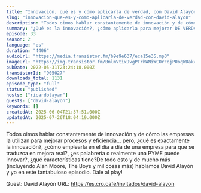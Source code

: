 ```yaml
---
title: "Innovación, qué es y cómo aplicarla de verdad, con David Alayón"
slug: "innovacion-que-es-y-como-aplicarla-de-verdad-con-david-alayon"
description: "Todos oimos hablar constantemente de innovación y de cómo las empresas la utilizan para mejorar procesos y eficiencia... pero, ¿qué es exactamente la innovación?, ¿cómo emplearla en el día a día de una empresa para que se traduzca en mejora real?, ¿es palabrería o realmente una PYME puede innovar?, ¿qué características tiene?De todo esto y de mucho más (incluyendo Alan Moore, The Boys y mil cosas más) hablamos David Alayón y yo en este fantabuloso episodio. Dale al play!\n\nGuest: David Alayón\nURL: https://es.cro.cafe/invitados/david-alayon"
summary: "¿Qué es la innovación?, ¿cómo aplicarla para mejorar DE VERDAD? A estas preguntas y otras responde David Alayón en este episodio."
episode: 33
season: 2
language: "es"
duration: "4406"
audioUrl: "https://media.transistor.fm/b9e9e637/eca15e35.mp3"
imageUrl: "https://img.transistor.fm/BnlmVtixJvgPTrhWNiWCOrFojP0oqWDakv6Xnkh7E7o/rs:fill:0:0:1/w:3000/h:3000/q:60/aHR0cHM6Ly9pbWct/dXBsb2FkLXByb2R1/Y3Rpb24udHJhbnNp/c3Rvci5mbS9kODVj/NjdlZTQ2YzM2ZjIz/YmM1MjQ2MGEwYzA4/MTY2My5qcGVn.webp"
pubDate: 2022-05-31T23:24:18.000Z
transistorId: "905027"
downloads_total: 1131
episode_type: "full"
status: "published"
hosts: ["ricardotayar"]
guests: ["david-alayon"]
keywords: []
createdAt: 2025-06-04T21:37:51.000Z
updatedAt: 2025-07-26T18:04:19.000Z
---
```


Todos oimos hablar constantemente de innovación y de cómo las empresas la utilizan para mejorar procesos y eficiencia... pero, ¿qué es exactamente la innovación?, ¿cómo emplearla en el día a día de una empresa para que se traduzca en mejora real?, ¿es palabrería o realmente una PYME puede innovar?, ¿qué características tiene?De todo esto y de mucho más (incluyendo Alan Moore, The Boys y mil cosas más) hablamos David Alayón y yo en este fantabuloso episodio. Dale al play!

Guest: David Alayón
URL: https://es.cro.cafe/invitados/david-alayon
